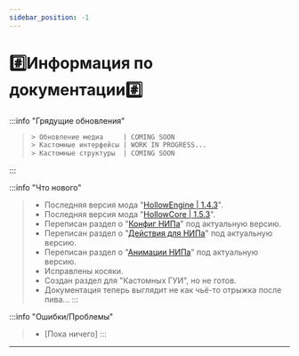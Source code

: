 ```yaml
---
sidebar_position: -1
---
```


# #️⃣Информация по документации#️⃣

:::info "Грядущие обновления"
> ```txt
> > Обновление медиа     | COMING SOON
> > Кастомные интерфейсы | WORK IN PROGRESS...
> > Кастомные структуры  | COMING SOON
> ```
:::

:::info "Что нового"
> - Последняя версия мода "[HollowEngine \|  1.4.3](https://github.com/HollowHorizon/HollowEngine/releases/tag/lasted-1.19.2)".  
> - Последняя версия мода "[HollowCore \| 1.5.3](https://github.com/HollowHorizon/HollowCore/releases/tag/latest-1.19.2)".  
> - Переписан раздел о "[Конфиг НИПа](3-Script-SE/0-NPCs/1-npc-configure.mdx)" под актуальную версию.  
> - Переписан раздел о "[Действия для НИПа](3-Script-SE/0-NPCs/2-npc-actions.mdx)" под актуальную версию.  
> - Переписан раздел о "[Анимации НИПа](3-Script-SE/0-NPCs/3-npc-animations.mdx)" под актуальную версию.  
> - Исправлены косяки.  
> - Создан раздел для "Кастомных ГУИ", но не готов.  
> - Документация теперь выглядит не как чьё-то отрыжка после пива...
:::

:::info "Ошибки/Проблемы"
> - \[Пока ничего\]
:::

---